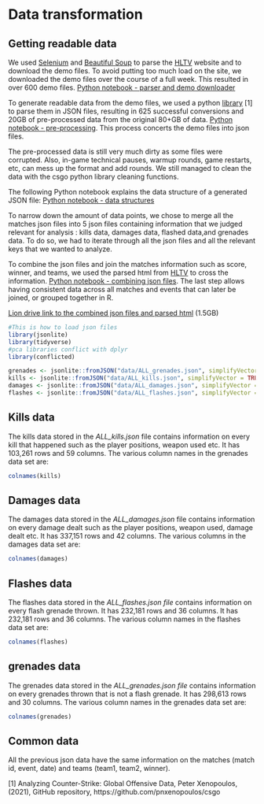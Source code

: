 # Data transformation

## Getting readable data

We used [Selenium](https://www.selenium.dev/) and [Beautiful Soup](https://www.crummy.com/software/BeautifulSoup/bs4/doc/) to parse the [HLTV](http://hltv.org) website and to download the demo files. To avoid putting too much load on the site, we downloaded the demo files over the course of a full week. This resulted in over 600 demo files. [Python notebook - parser and demo downloader](https://github.com/anhvung/csgo_pro_matches_analysis/blob/main/code/Parser%20and%20Demo%20Downloader%20.ipynb)

To generate readable data from the demo files, we used a python [library](https://github.com/pnxenopoulos/csgo) [1] to parse them in JSON files, resulting in 625 successful conversions and 20GB of pre-processed data from the original 80+GB of data. [Python notebook - pre-processing](https://github.com/anhvung/csgo_pro_matches_analysis/blob/main/code/Pre-processing.ipynb). This process concerts the demo files into json files. 

The pre-processed data is still very much dirty as some files were corrupted. Also, in-game technical pauses, warmup rounds, game restarts, etc,  can mess up the format and add rounds. We still managed to clean the data with the csgo python library cleaning functions.

The following Python notebook explains the data structure of a generated JSON file: [Python notebook - data structures](https://github.com/anhvung/csgo_pro_matches_analysis/blob/main/code/Understanding%20the%20data.ipynb)

To narrow down the amount of data points, we chose to merge all the matches json files into 5 json files containing information that we judged relevant for analysis : kills data, damages data, flashed data,and grenades data. To do so, we had to iterate through all the json files and all the relevant keys that we wanted to analyze.

To combine the json files and join the matches information such as score, winner, and teams, we used the parsed html from [HLTV](http://hltv.org) to cross the information. [Python notebook - combining json files](https://github.com/anhvung/csgo_pro_matches_analysis/blob/main/code/Combining%20data.ipynb). The last step allows having consistent data across all matches and events that can later be joined, or grouped together in R.


[Lion drive link to the combined json files and parsed html](https://drive.google.com/drive/folders/1R86RveRkboHe123dH0ieMpk8U_hgZ6qH?usp=sharing) (1.5GB)



```r
#This is how to load json files 
library(jsonlite)
library(tidyverse)
#pca libraries conflict with dplyr
library(conflicted)

grenades <- jsonlite::fromJSON("data/ALL_grenades.json", simplifyVector = TRUE)
kills <- jsonlite::fromJSON("data/ALL_kills.json", simplifyVector = TRUE)
damages <- jsonlite::fromJSON("data/ALL_damages.json", simplifyVector = TRUE)
flashes <- jsonlite::fromJSON("data/ALL_flashes.json", simplifyVector = TRUE)

```

## Kills data


The kills data stored in the *ALL_kills.json* file contains information on every kill that happened such as the player positions, weapon used etc. It has 103,261 rows and 59 columns.
The various column names in the grenades data set are:

```r
colnames(kills)
```


## Damages data


 

The damages data stored in the *ALL_damages.json* file contains information on every damage dealt such as the player positions, weapon used, damage dealt etc. It has 337,151 rows and 42 columns.
The various columns in the damages data set are:
```r
colnames(damages)
```


## Flashes data


The flashes data stored in the *ALL_flashes.json file* contains information on every flash grenade thrown. It has 232,181 rows and 36 columns. It has 232,181 rows and 36 columns.
The various column names in the flashes data set are: 
```r
colnames(flashes)
```


## grenades data

The grenades data stored in the *ALL_grenades.json file* contains information on every grenades thrown that is not a flash grenade. It has 298,613 rows and 30 columns.
The various column names in the grenades data set are: 

```r
colnames(grenades)
```


## Common data

All the previous json data have the same information on the matches (match id, event, date) and teams (team1, team2, winner).



[1] Analyzing Counter-Strike: Global Offensive Data, Peter Xenopoulos, (2021), GitHub repository, https://github.com/pnxenopoulos/csgo

